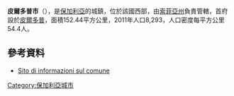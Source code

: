 {{Coord|42|42|N|24|11|E|display=title}}

'''皮爾多普市'''（{{lang-bg|Пирдоп}}），是[[保加利亞|保加利亞]]的城鎮，位於該國西部，由[[索菲亞州|索菲亞州]]負責管轄，首府設於[[皮爾多普|皮爾多普]]，面積152.44平方公里，2011年人口8,293，人口密度每平方公里54.4人。

==參考資料==
* [http://www.guide-bulgaria.com/SW/Sofia/Pirdop Sito di informazioni sul comune] {{Wayback|url=http://www.guide-bulgaria.com/SW/Sofia/Pirdop |date=20210113093010 }}

{{Bulgaria-geo-stub}}
[[Category:保加利亞城市|Category:保加利亞城市]]